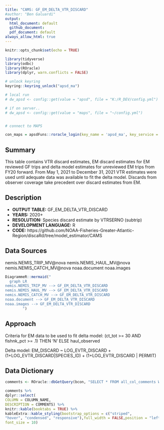 ```yaml
---
title: "CAMS: GF_EM_DELTA_VTR_DISCARD"
#author: "Ben Galuardi"
output:
  html_document: default
  github_document:
  pdf_document: default
always_allow_html: true
---
```


```r
knitr::opts_chunk$set(echo = TRUE)

library(tidyverse)
library(odbc)
library(ROracle)
library(dplyr, warn.conflicts = FALSE)

# unlock keyring
keyring::keyring_unlock("apsd_ma")

# local run
# dw_apsd <- config::get(value = "apsd", file = "K:/R_DEV/config.yml")

# if on server..
# dw_apsd <- config::get(value = "maps", file = "~/config.yml")


# connect to MAPS

con_maps = apsdFuns::roracle_login(key_name = 'apsd_ma', key_service = 'maps')


```

## Summary
This table contains VTR discard estimates, EM discard estimates for EM reviewed GF trips and delta model estimates for unreviewed EM trips from FY20 forward. From May 1, 2021 to December 31, 2021 VTR estimates were used until adequate data was available to fit the delta model. Discards from observer coverage take precedent over discard estimates from EM. 


## Description

- **OUTPUT TABLE:** GF_EM_DELTA_VTR_DISCARD
- **YEARS:** 2020+
- **RESOLUTION:** Species discard estimate by VTRSERNO (subtrip)
- **DEVELOPMENT LANGUAGE:** R
- **CODE:** https://github.com/NOAA-Fisheries-Greater-Atlantic-Region/discaRd/tree/model_estimator/CAMS


## Data Sources
nemis.NEMIS_TRIP_MV@nova
nemis.NEMIS_HAUL_MV@nova
nemis.NEMIS_CATCH_MV@nova
noaa.document 
noaa.images 

```r
DiagrammeR::mermaid("
  graph LR
nemis.NEMIS_TRIP_MV --> GF_EM_DELTA_VTR_DISCARD
nemis.NEMIS_HAUL_MV --> GF_EM_DELTA_VTR_DISCARD
nemis.NEMIS_CATCH_MV --> GF_EM_DELTA_VTR_DISCARD
noaa.document --> GF_EM_DELTA_VTR_DISCARD
noaa.images --> GF_EM_DELTA_VTR_DISCARD
        ")
```

## Approach
Criteria for EM data to be used to fit delta model:
(ct_tot >= 30 AND fishnk_pct >= .1) THEN 'N' ELSE haul_observed

Delta model:
 EM_DISCARD ~ LOG_EVTR_DISCARD + (1+LOG_EVTR_DISCARD|SPECIES_ID) + (1+LOG_EVTR_DISCARD | PERMIT)


## Data Dictionary

```r
comments <- ROracle::dbGetQuery(bcon, "SELECT * FROM all_col_comments WHERE owner = 'MAPS' AND table_name = 'GF_EM_DELTA_VTR_DISCARD'")

comments %>%
dplyr::select(
COLUMN = COLUMN_NAME,
DESCRIPTION = COMMENTS) %>%
knitr::kable(booktabs = TRUE) %>%
kableExtra::kable_styling(bootstrap_options = c("striped", 
"hover", "condensed", "responsive"),full_width = FALSE,position = "left", fixed_thead = TRUE,
font_size = 10)
```


